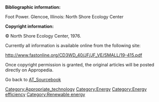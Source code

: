 '''Bibliographic information:'''

Foot Power. Glencoe, Illinois: North Shore Ecology Center


'''Copyright information:'''

© North Shore Ecology Center, 1976.


Currently all information is available online from the following site:

http://www.fastonline.org/CD3WD_40/JF/JF_VE/SMALL/19-415.pdf


Once copyright permission is granted, the original articles will be posted directly on Appropedia.





Go back to [[AT_Sourcebook]]

[[Category:Appropriate_technology]]
[[Category:Energy]]
[[Category:Energy efficiency]]
[[Category:Renewable energy]]